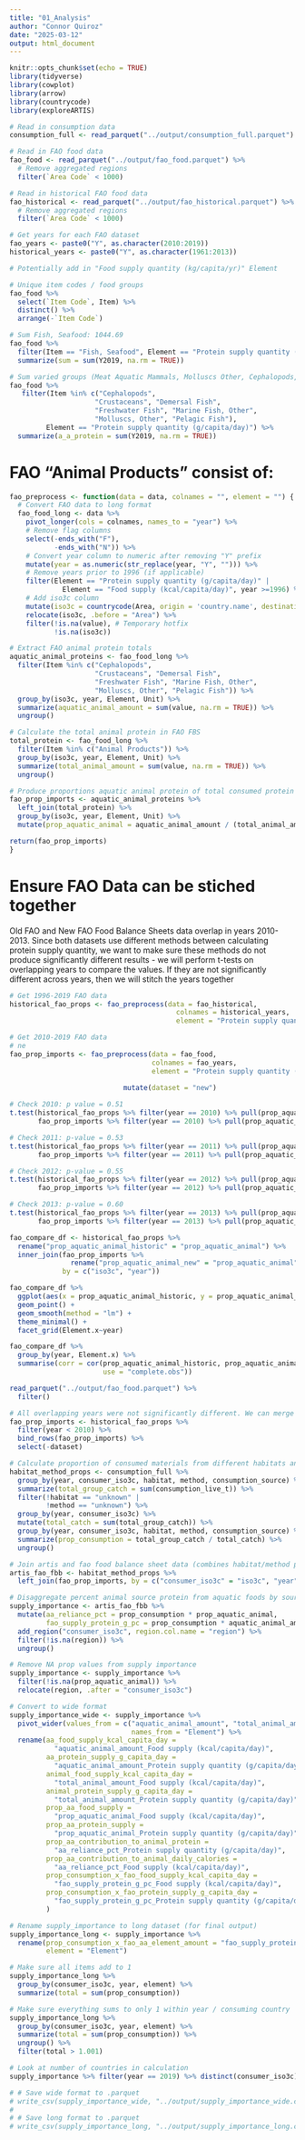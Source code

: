 ```yaml
---
title: "01_Analysis"
author: "Connor Quiroz"
date: "2025-03-12"
output: html_document
---
```


```r
knitr::opts_chunk$set(echo = TRUE)
library(tidyverse)
library(cowplot)
library(arrow)
library(countrycode)
library(exploreARTIS)
```

```r
# Read in consumption data
consumption_full <- read_parquet("../output/consumption_full.parquet")

# Read in FAO food data
fao_food <- read_parquet("../output/fao_food.parquet") %>% 
  # Remove aggregated regions
  filter(`Area Code` < 1000)

# Read in historical FAO food data
fao_historical <- read_parquet("../output/fao_historical.parquet") %>% 
  # Remove aggregated regions
  filter(`Area Code` < 1000)

# Get years for each FAO dataset
fao_years <- paste0("Y", as.character(2010:2019))
historical_years <- paste0("Y", as.character(1961:2013))

# Potentially add in "Food supply quantity (kg/capita/yr)" Element

# Unique item codes / food groups
fao_food %>%
  select(`Item Code`, Item) %>%
  distinct() %>%
  arrange(-`Item Code`)

# Sum Fish, Seafood: 1044.69
fao_food %>%
  filter(Item == "Fish, Seafood", Element == "Protein supply quantity (g/capita/day)") %>% #2960 item code is Fish, Seafood
  summarize(sum = sum(Y2019, na.rm = TRUE))

# Sum varied groups (Meat Aquatic Mammals, Molluscs Other, Cephalopods, Crustaceans, Marine Fish Other, Pelagic Fish, Demersal Fish, Freshwater Fish): 1041.89
fao_food %>%
   filter(Item %in% c("Cephalopods",
                     "Crustaceans", "Demersal Fish",
                     "Freshwater Fish", "Marine Fish, Other",
                     "Molluscs, Other", "Pelagic Fish"),
         Element == "Protein supply quantity (g/capita/day)") %>%
  summarize(a_a_protein = sum(Y2019, na.rm = TRUE))
```
# FAO "Animal Products" consist of: 

```r
fao_preprocess <- function(data = data, colnames = "", element = "") {
  # Convert FAO data to long format
  fao_food_long <- data %>%
    pivot_longer(cols = colnames, names_to = "year") %>%
    # Remove flag columns
    select(-ends_with("F"),
           -ends_with("N")) %>%
    # Convert year column to numeric after removing "Y" prefix
    mutate(year = as.numeric(str_replace(year, "Y", ""))) %>%
    # Remove years prior to 1996 (if applicable)
    filter(Element == "Protein supply quantity (g/capita/day)" |
             Element == "Food supply (kcal/capita/day)", year >=1996) %>%
    # Add iso3c column
    mutate(iso3c = countrycode(Area, origin = 'country.name', destination = 'iso3c')) %>%
    relocate(iso3c, .before = "Area") %>%
    filter(!is.na(value), # Temporary hotfix
           !is.na(iso3c))

# Extract FAO animal protein totals
aquatic_animal_proteins <- fao_food_long %>%
  filter(Item %in% c("Cephalopods",
                     "Crustaceans", "Demersal Fish",
                     "Freshwater Fish", "Marine Fish, Other",
                     "Molluscs, Other", "Pelagic Fish")) %>%
  group_by(iso3c, year, Element, Unit) %>%
  summarize(aquatic_animal_amount = sum(value, na.rm = TRUE)) %>%
  ungroup()

# Calculate the total animal protein in FAO FBS
total_protein <- fao_food_long %>%
  filter(Item %in% c("Animal Products")) %>%
  group_by(iso3c, year, Element, Unit) %>%
  summarize(total_animal_amount = sum(value, na.rm = TRUE)) %>%
  ungroup()

# Produce proportions aquatic animal protein of total consumed protein
fao_prop_imports <- aquatic_animal_proteins %>% 
  left_join(total_protein) %>%
  group_by(iso3c, year, Element, Unit) %>%
  mutate(prop_aquatic_animal = aquatic_animal_amount / (total_animal_amount))

return(fao_prop_imports)
}
```

# Ensure FAO Data can be stiched together

Old FAO and New FAO Food Balance Sheets data overlap in years 2010-2013. Since both datasets use different methods between calculating protein supply quantity, we want to make sure these methods do not produce significantly different results - we will perform t-tests on overlapping years to compare the values. If they are not significantly different across years, then we will stitch the years together

```r
# Get 1996-2019 FAO data
historical_fao_props <- fao_preprocess(data = fao_historical, 
                                         colnames = historical_years,
                                         element = "Protein supply quantity (g/capita/day)")

# Get 2010-2019 FAO data
# ne 
fao_prop_imports <- fao_preprocess(data = fao_food, 
                                   colnames = fao_years,
                                   element = "Protein supply quantity (g/capita/day)") %>%
  
                            mutate(dataset = "new")

# Check 2010: p value = 0.51
t.test(historical_fao_props %>% filter(year == 2010) %>% pull(prop_aquatic_animal),
       fao_prop_imports %>% filter(year == 2010) %>% pull(prop_aquatic_animal))

# Check 2011: p-value = 0.53
t.test(historical_fao_props %>% filter(year == 2011) %>% pull(prop_aquatic_animal),
       fao_prop_imports %>% filter(year == 2011) %>% pull(prop_aquatic_animal))

# Check 2012: p-value = 0.55
t.test(historical_fao_props %>% filter(year == 2012) %>% pull(prop_aquatic_animal),
       fao_prop_imports %>% filter(year == 2012) %>% pull(prop_aquatic_animal))

# Check 2013: p-value = 0.60
t.test(historical_fao_props %>% filter(year == 2013) %>% pull(prop_aquatic_animal),
       fao_prop_imports %>% filter(year == 2013) %>% pull(prop_aquatic_animal))

fao_compare_df <- historical_fao_props %>%
  rename("prop_aquatic_animal_historic" = "prop_aquatic_animal") %>%
  inner_join(fao_prop_imports %>% 
               rename("prop_aquatic_animal_new" = "prop_aquatic_animal"),
             by = c("iso3c", "year"))

fao_compare_df %>%
  ggplot(aes(x = prop_aquatic_animal_historic, y = prop_aquatic_animal_new)) +
  geom_point() +
  geom_smooth(method = "lm") +
  theme_minimal() +
  facet_grid(Element.x~year)

fao_compare_df %>%
  group_by(year, Element.x) %>%
  summarise(corr = cor(prop_aquatic_animal_historic, prop_aquatic_animal_new,
                       use = "complete.obs"))

read_parquet("../output/fao_food.parquet") %>%
  filter()
```


```r
# All overlapping years were not significantly different. We can merge safely merge datasets
fao_prop_imports <- historical_fao_props %>% 
  filter(year < 2010) %>% 
  bind_rows(fao_prop_imports) %>%
  select(-dataset)
```


```r
# Calculate proportion of consumed materials from different habitats and methods
habitat_method_props <- consumption_full %>%
  group_by(year, consumer_iso3c, habitat, method, consumption_source) %>%
  summarize(total_group_catch = sum(consumption_live_t)) %>%
  filter(!habitat == "unknown" |
         !method == "unknown") %>%
  group_by(year, consumer_iso3c) %>%
  mutate(total_catch = sum(total_group_catch)) %>%
  group_by(year, consumer_iso3c, habitat, method, consumption_source) %>%
  summarize(prop_consumption = total_group_catch / total_catch) %>%
  ungroup()

# Join artis and fao food balance sheet data (combines habitat/method props to prop animal protein from fao)
artis_fao_fbb <- habitat_method_props %>% 
  left_join(fao_prop_imports, by = c("consumer_iso3c" = "iso3c", "year"))

# Disaggregate percent animal source protein from aquatic foods by source
supply_importance <- artis_fao_fbb %>%
  mutate(aa_reliance_pct = prop_consumption * prop_aquatic_animal, 
         fao_supply_protein_g_pc = prop_consumption * aquatic_animal_amount) %>%
  add_region("consumer_iso3c", region.col.name = "region") %>%
  filter(!is.na(region)) %>%
  ungroup()

# Remove NA prop values from supply importance
supply_importance <- supply_importance %>%
  filter(!is.na(prop_aquatic_animal)) %>%
  relocate(region, .after = "consumer_iso3c")

# Convert to wide format
supply_importance_wide <- supply_importance %>%
  pivot_wider(values_from = c("aquatic_animal_amount", "total_animal_amount", "prop_aquatic_animal", "aa_reliance_pct", "fao_supply_protein_g_pc"),
                              names_from = "Element") %>%
  rename(aa_food_supply_kcal_capita_day = 
           "aquatic_animal_amount_Food supply (kcal/capita/day)",
         aa_protein_supply_g_capita_day =
           "aquatic_animal_amount_Protein supply quantity (g/capita/day)",
         animal_food_supply_kcal_capita_day =
           "total_animal_amount_Food supply (kcal/capita/day)",
         animal_protein_supply_g_capita_day =
           "total_animal_amount_Protein supply quantity (g/capita/day)",
         prop_aa_food_supply = 
           "prop_aquatic_animal_Food supply (kcal/capita/day)",
         prop_aa_protein_supply = 
           "prop_aquatic_animal_Protein supply quantity (g/capita/day)",
         prop_aa_contribution_to_animal_protein =
           "aa_reliance_pct_Protein supply quantity (g/capita/day)",
         prop_aa_contribution_to_animal_daily_calories =
           "aa_reliance_pct_Food supply (kcal/capita/day)",
         prop_consumption_x_fao_food_supply_kcal_capita_day =
           "fao_supply_protein_g_pc_Food supply (kcal/capita/day)",
         prop_consumption_x_fao_protein_supply_g_capita_day = 
           "fao_supply_protein_g_pc_Protein supply quantity (g/capita/day)"
         )

# Rename supply_importance to long dataset (for final output)
supply_importance_long <- supply_importance %>%
  rename(prop_consumption_x_fao_aa_element_amount = "fao_supply_protein_g_pc",
         element = "Element")
```

```r
# Make sure all items add to 1
supply_importance_long %>%
  group_by(consumer_iso3c, year, element) %>%
  summarize(total = sum(prop_consumption))

# Make sure everything sums to only 1 within year / consuming country
supply_importance_long %>%
  group_by(consumer_iso3c, year, element) %>%
  summarize(total = sum(prop_consumption)) %>%
  ungroup() %>%
  filter(total > 1.001)

# Look at number of countries in calculation
supply_importance %>% filter(year == 2019) %>% distinct(consumer_iso3c)
```

```r
# # Save wide format to .parquet
# write_csv(supply_importance_wide, "../output/supply_importance_wide.csv")
# 
# # Save long format to .parquet
# write_csv(supply_importance_long, "../output/supply_importance_long.csv")
```
